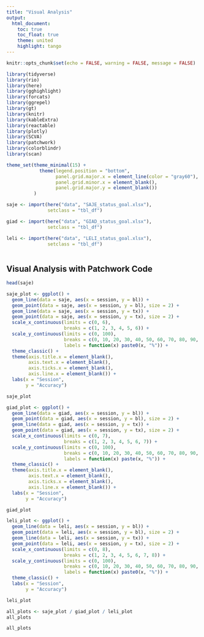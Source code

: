 ```yaml
---
title: "Visual Analysis"
output:
  html_document:
    toc: true
    toc_float: true
    theme: united
    highlight: tango
---
```


```r
knitr::opts_chunk$set(echo = FALSE, warning = FALSE, message = FALSE)
```

```r
library(tidyverse)
library(rio)
library(here)
library(gghighlight)
library(forcats)
library(ggrepel)
library(gt)
library(knitr)
library(kableExtra)
library(reactable)
library(plotly)
library(SCVA)
library(patchwork)
library(colorblindr)
library(scan)

theme_set(theme_minimal(15) +
            theme(legend.position = "bottom",
                  panel.grid.major.x = element_line(color = "gray60"),
                  panel.grid.minor.x = element_blank(),
                  panel.grid.major.y = element_blank())
          )

saje <- import(here("data", "SAJE_status_goal.xlsx"),
               setclass = "tbl_df") 

giad <- import(here("data", "GIAD_status_goal.xlsx"),
               setclass = "tbl_df") 

leli <- import(here("data", "LELI_status_goal.xlsx"),
               setclass = "tbl_df") 
 
```


## Visual Analysis with Patchwork Code


```r
head(saje)

saje_plot <- ggplot() +
  geom_line(data = saje, aes(x = session, y = bl)) +
  geom_point(data = saje, aes(x = session, y = bl), size = 2) +
  geom_line(data = saje, aes(x = session, y = tx)) +
  geom_point(data = saje, aes(x = session, y = tx), size = 2) +
  scale_x_continuous(limits = c(0, 6),
                     breaks = c(1, 2, 3, 4, 5, 6)) +
  scale_y_continuous(limits = c(0, 100),
                     breaks = c(0, 10, 20, 30, 40, 50, 60, 70, 80, 90, 100),
                     labels = function(x) paste0(x, "%")) +
  theme_classic() +
  theme(axis.title.x = element_blank(),
        axis.text.x = element_blank(),
        axis.ticks.x = element_blank(),
        axis.line.x = element_blank()) +
  labs(x = "Session",
       y = "Accuracy") 

saje_plot

giad_plot <- ggplot() +
  geom_line(data = giad, aes(x = session, y = bl)) +
  geom_point(data = giad, aes(x = session, y = bl), size = 2) +
  geom_line(data = giad, aes(x = session, y = tx)) +
  geom_point(data = giad, aes(x = session, y = tx), size = 2) +
  scale_x_continuous(limits = c(0, 7),
                     breaks = c(1, 2, 3, 4, 5, 6, 7)) +
  scale_y_continuous(limits = c(0, 100),
                     breaks = c(0, 10, 20, 30, 40, 50, 60, 70, 80, 90, 100),
                     labels = function(x) paste(x, "%")) +
  theme_classic() +
  theme(axis.title.x = element_blank(),
        axis.text.x = element_blank(),
        axis.ticks.x = element_blank(),
        axis.line.x = element_blank()) +
  labs(x = "Session",
       y = "Accuracy") 

giad_plot

leli_plot <- ggplot() +
  geom_line(data = leli, aes(x = session, y = bl)) +
  geom_point(data = leli, aes(x = session, y = bl), size = 2) +
  geom_line(data = leli, aes(x = session, y = tx)) +
  geom_point(data = leli, aes(x = session, y = tx), size = 2) +
  scale_x_continuous(limits = c(0, 8),
                     breaks = c(1, 2, 3, 4, 5, 6, 7, 8)) +
  scale_y_continuous(limits = c(0, 100),
                     breaks = c(0, 10, 20, 30, 40, 50, 60, 70, 80, 90, 100),
                     labels = function(x) paste0(x, "%")) +
  theme_classic() +
  labs(x = "Session",
       y = "Accuracy") 

leli_plot

all_plots <- saje_plot / giad_plot / leli_plot
all_plots
```

```r
all_plots
```